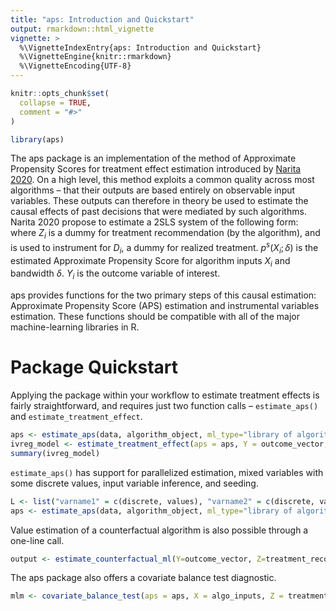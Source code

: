 ```yaml
---
title: "aps: Introduction and Quickstart"
output: rmarkdown::html_vignette
vignette: >
  %\VignetteIndexEntry{aps: Introduction and Quickstart}
  %\VignetteEngine{knitr::rmarkdown}
  %\VignetteEncoding{UTF-8}
---
```


```r
knitr::opts_chunk$set(
  collapse = TRUE,
  comment = "#>"
)
```

```r
library(aps)
```
The aps package is an implementation of the method of Approximate Propensity Scores for treatment effect estimation introduced by [Narita 2020](https://ideas.repec.org/p/eti/rdpsjp/20045.html). On a high level, this method exploits a common quality across most algorithms -- that their outputs are based entirely on observable input variables. These outputs can therefore in theory be used to estimate the causal effects of past decisions that were mediated by such algorithms. Narita 2020 propose to estimate a 2SLS system of the following form:
\begin{align}
D_i &= \gamma_0 + \gamma_1 Z_i + \gamma_2 p^s(X_i;\delta) + v_i \\
Y_i &= \beta_0 + \beta_1 D_i + \beta_2 p^s(X_i;\delta) + \epsilon_i
\end{align}
where $Z_i$ is a dummy for treatment recommendation (by the algorithm), and is used to instrument for $D_i$, a dummy for realized treatment. $p^s(X_i;\delta)$ is the estimated Approximate Propensity Score for algorithm inputs $X_i$ and bandwidth $\delta$. $Y_i$ is the outcome variable of interest.

aps provides functions for the two primary steps of this causal estimation: Approximate Propensity Score (APS) estimation and instrumental variables estimation. These functions should be compatible with all of the major machine-learning libraries in R. 

# Package Quickstart
Applying the package within your workflow to estimate treatment effects is fairly straightforward, and requires just two function calls -- `estimate_aps()` and `estimate_treatment_effect`. 
```r
aps <- estimate_aps(data, algorithm_object, ml_type="library of algorithm object", Xc=c("vector", "of", "continuous", "variable", "names"), Xd=c("vector", "of", "discrete", "variable", "names"))
ivreg_model <- estimate_treatment_effect(aps = aps, Y = outcome_vector, Z=treatment_reccomendation, D = treatment_assignment)
summary(ivreg_model)
```
`estimate_aps()` has support for parallelized estimation, mixed variables with some discrete values, input variable inference, and seeding.
```r
L <- list("varname1" = c(discrete, values), "varname2" = c(discrete, values))
aps <- estimate_aps(data, algorithm_object, ml_type="library of algorithm object", infer=T, L = L, parallel = T, seed=1)
```
Value estimation of a counterfactual algorithm is also possible through a one-line call. 
```r
output <- estimate_counterfactual_ml(Y=outcome_vector, Z=treatment_recommendation,ML=original_algo_output, ML_new=counterfactual_algo_output)
```
The aps package also offers a covariate balance test diagnostic.
```r
mlm <- covariate_balance_test(aps = aps, X = algo_inputs, Z = treatment_recommendation)
```
